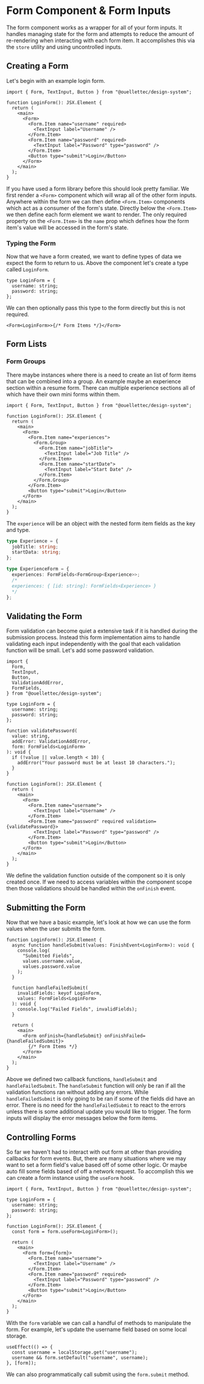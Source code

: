 
<Meta title="Components/Form" />

# Form Component & Form Inputs

The form component works as a wrapper for all of your form inputs. It handles managing state for the form and attempts to reduce the amount of re-rendering when interacting with each form item. It accomplishes this via the `store` utility and using uncontrolled inputs.

## Creating a Form

Let's begin with an example login form.

```tsx
import { Form, TextInput, Button } from "@ouellettec/design-system";

function LoginForm(): JSX.Element {
  return (
    <main>
      <Form>
        <Form.Item name="username" required>
          <TextInput label="Username" />
        </Form.Item>
        <Form.Item name="password" required>
          <TextInput label="Password" type="password" />
        </Form.Item>
        <Button type="submit">Login</Button>
      </Form>
    </main>
  );
}
```

If you have used a form library before this should look pretty familiar. We first render a `<Form>` component which will wrap all of the other form inputs. Anywhere within the form we can then define `<Form.Item>` components which act as a consumer of the form's state. Directly below the `<Form.Item>` we then define each form element we want to render. The only required property on the `<Form.Item>` is the `name` prop which defines how the form item's value will be accessed in the form's state.

### Typing the Form

Now that we have a form created, we want to define types of data we expect the form to return to us. Above the component let's create a type called `LoginForm`.

```tsx
type LoginForm = {
  username: string;
  password: string;
};
```

We can then optionally pass this type to the form directly but this is not required.

```tsx
<Form<LoginForm>>{/* Form Items */}</Form>
```

## Form Lists

### Form Groups

There maybe instances where there is a need to create an list of form items that can be combined into a group. An example maybe an experience section within a resume form. There can multiple experience sections all of which have their own mini forms within them.

```tsx
import { Form, TextInput, Button } from "@ouellettec/design-system";

function LoginForm(): JSX.Element {
  return (
    <main>
      <Form>
        <Form.Item name="experiences">
          <Form.Group>
            <Form.Item name="jobTitle">
              <TextInput label="Job Title" />
            </Form.Item>
            <Form.Item name="startDate">
              <TextInput label="Start Date" />
            </Form.Item>
          </Form.Group>
        </Form.Item>
        <Button type="submit">Login</Button>
      </Form>
    </main>
  );
}
```

The `experience` will be an object with the nested form item fields as the key and type.

```ts
type Experience = {
  jobTitle: string;
  startData: string;
};

type ExperienceForm = {
  experiences: FormFields<FormGroup<Experience>>;
  /*
  experiences: { [id: string]: FormFields<Experience> }
  */
};
```

## Validating the Form

Form validation can become quiet a extensive task if it is handled during the submission process. Instead this form implementation aims to handle validating each input independently with the goal that each validation function will be small. Let's add some password validation.

```tsx
import {
  Form,
  TextInput,
  Button,
  ValidationAddError,
  FormFields,
} from "@ouellettec/design-system";

type LoginForm = {
  username: string;
  password: string;
};

function validatePassword(
  value: string,
  addError: ValidationAddError,
  form: FormFields<LoginForm>
): void {
  if (!value || value.length < 10) {
    addError("Your password must be at least 10 characters.");
  }
}

function LoginForm(): JSX.Element {
  return (
    <main>
      <Form>
        <Form.Item name="username">
          <TextInput label="Username" />
        </Form.Item>
        <Form.Item name="password" required validation={validatePassword}>
          <TextInput label="Password" type="password" />
        </Form.Item>
        <Button type="submit">Login</Button>
      </Form>
    </main>
  );
}
```

We define the validation function outside of the component so it is only created once. If we need to access variables within the component scope then those validations should be handled within the `onFinish` event.

## Submitting the Form

Now that we have a basic example, let's look at how we can use the form values when the user submits the form.

```tsx
function LoginForm(): JSX.Element {
  async function handleSubmit(values: FinishEvent<LoginForm>): void {
    console.log(
      "Submitted Fields",
      values.username.value,
      values.password.value
    );
  }

  function handleFailedSubmit(
    invalidFields: keyof LoginForm,
    values: FormFields<LoginForm>
  ): void {
    console.log("Failed Fields", invalidFields);
  }

  return (
    <main>
      <Form onFinish={handleSubmit} onFinishFailed={handleFailedSubmit}>
        {/* Form Items */}
      </Form>
    </main>
  );
}
```

Above we defined two callback functions, `handleSubmit` and `handleFailedSubmit`. The `handleSubmit` function will only be ran if all the validation functions ran without adding any errors. While `handleFailedSubmit` is only going to be ran if some of the fields did have an error. There is no need for the `handleFailedSubmit` to react to the errors unless there is some additional update you would like to trigger. The form inputs will display the error messages below the form items.

## Controlling Forms

So far we haven't had to interact with out form at other than providing callbacks for form events. But, there are many situations where we may want to set a form field's value based off of some other logic. Or maybe auto fill some fields based of off a network request. To accomplish this we can create a form instance using the `useForm` hook.

```tsx
import { Form, TextInput, Button } from "@ouellettec/design-system";

type LoginForm = {
  username: string;
  password: string;
};

function LoginForm(): JSX.Element {
  const form = form.useForm<LoginForm>();

  return (
    <main>
      <Form form={form}>
        <Form.Item name="username">
          <TextInput label="Username" />
        </Form.Item>
        <Form.Item name="password" required>
          <TextInput label="Password" type="password" />
        </Form.Item>
        <Button type="submit">Login</Button>
      </Form>
    </main>
  );
}
```

With the `form` variable we can call a handful of methods to manipulate the form. For example, let's update the username field based on some local storage.

```tsx
useEffect(() => {
  const username = localStorage.get("username");
  username && form.setDefault("username", username);
}, [form]);
```

We can also programmatically call submit using the `form.submit` method.
